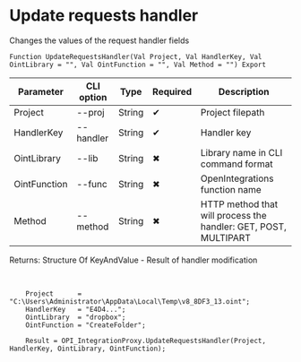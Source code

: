 ﻿---
sidebar_position: 5
---


# Update requests handler
 Changes the values of the request handler fields



`Function UpdateRequestsHandler(Val Project, Val HandlerKey, Val OintLibrary = "", Val OintFunction = "", Val Method = "") Export`

  | Parameter | CLI option | Type | Required | Description |
  |-|-|-|-|-|
  | Project | --proj | String | &#x2714; | Project filepath |
  | HandlerKey | --handler | String | &#x2714; | Handler key |
  | OintLibrary | --lib | String | &#x2716; | Library name in CLI command format |
  | OintFunction | --func | String | &#x2716; | OpenIntegrations function name |
  | Method | --method | String | &#x2716; | HTTP method that will process the handler: GET, POST, MULTIPART |

  
  Returns:  Structure Of KeyAndValue - Result of handler modification

<br/>




```bsl title="1C:Enterprise/OneScript code example"
    Project      = "C:\Users\Administrator\AppData\Local\Temp\v8_8DF3_13.oint";
    HandlerKey   = "E4D4...";
    OintLibrary  = "dropbox";
    OintFunction = "CreateFolder";

    Result = OPI_IntegrationProxy.UpdateRequestsHandler(Project, HandlerKey, OintLibrary, OintFunction);
```
 





